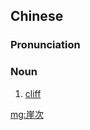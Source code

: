 ==Chinese==
{{zh-forms}}

===Pronunciation===
{{zh-pron
|m=崖cì
|cat=n
}}

===Noun===
{{zh-noun}}

# [[cliff]]

[[mg:崖次]]